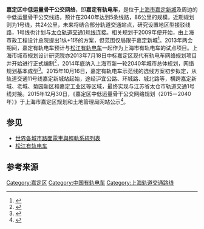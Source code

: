 {{上海未来建设}}
{{NoteTA |G1=Railway |G2=Transport
|G3=Unit
}}
{{Infobox public transit
|name=嘉定有轨电车
|locale={{CHN}}[[上海市|上海市]][[嘉定区|嘉定区]]、[[江苏省|江苏省]][[太仓市|太仓市]]
|service_type=[[有轨电车|有轨电车]]
|begin_operation=
|end_operation=
|system_length= 86公里
|line_title=
|lines=5
|stations=
|track_gauge= {{standard gauge}}
|operator=
|hq=
|key_person=
|website=
}}
'''嘉定区中低运量骨干公交网络'''，即'''嘉定有轨电车'''，是位于[[上海市|上海市]][[嘉定新城|嘉定新城]]及周边的中低运量骨干公交线路，预计在2040年达到5条线路，86公里的规模，近期规划则为1号线，共24公里，未来将结合部分轨道交通站点，研究设置地区型接驳线路，1号线也计划与[[太仓轨道交通1号线|太仓轨道交通1号线]]连接。相关规划于2009年便开始，由上海市政工程设计总院提出1纵+1环的方案，但范围仅局限于嘉定新城<ref>{{cite book |author=史春华 |title= 上海嘉定新城有轨电车系统建设可行性分析 |publisher= 城市轨道交通研究 |date=2009年4月}}</ref>。2013年两会期间，嘉定有轨电车预计与[[松江有轨电车|松江有轨电车]]一起作为上海市有轨电车的试点项目。上海市城市规划设计研究院亦2013年7月18日中标嘉定区现代有轨电车网络规划项目并开始进行正式编制<ref>{{Cite web |url=http://www.bidcenter.com.cn/newscontent-13158712-4.html |title=嘉定区现代有轨电车网络规划中标结果 |accessdate=2016-01-01 |archive-date=2019-10-17 |archive-url=https://web.archive.org/web/20191017063234/https://www.bidcenter.com.cn/newscontent-13158712-4.html |dead-url=no }}</ref>，2014年底纳入上海市新一轮2040年城市总体规划，网络规划基本成型<ref>{{cite book |author=上海市城市规划设计研究院 |title= 新一轮城市总体规划重点专题.上海市综合交通发展研究 |date=2014年11月}}</ref>。2015年10月16日，嘉定有轨电车示范线的选线方案初步拟定，从轨道交通11号线嘉定新城站起始，途经沪宜公路、环城路、城北路等，横跨嘉定新城、老城、菊园新区和嘉定工业区等区域，最终实现与江苏省太仓市轨道交通1号线对接。2015年12月30日，《嘉定区中低运量骨干公交网络规划（2015－2040年）》于上海市嘉定区规划和土地管理局网站公示<ref name="20151230gtj">{{cite news | title = 《嘉定区中低运量骨干公交网络规划（2015-2040年）》公示 | publisher = 上海市嘉定区规划和土地管理局 | date = 2015-12-30 | url = http://www.shjdgt.gov.cn/2008_web/info_details.asp?infoid=2564 | language = zh }}{{dead link|date=2017年12月 |bot=InternetArchiveBot |fix-attempted=yes }}</ref>。

==参见==
*[[世界各城市路面電車與輕軌系統列表|世界各城市路面電車與輕軌系統列表]]
*[[松江有轨电车|松江有轨电车]]
==参考来源==
{{reflist}}
{{上海轨道交通线路列表}}
{{中华人民共和国有轨电车和轻铁}}

[[Category:嘉定区|Category:嘉定区]]
[[Category:中国有轨电车|Category:中国有轨电车]]
[[Category:上海轨道交通路线|Category:上海轨道交通路线]]